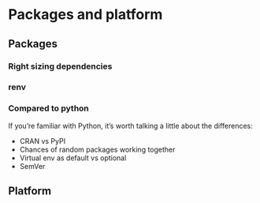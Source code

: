 # Packages and platform

## Packages {#sec-package-changes}

### Right sizing dependencies

### renv

### Compared to python

If you're familiar with Python, it's worth talking a little about the differences:

* CRAN vs PyPI
* Chances of random packages working together
* Virtual env as default vs optional
* SemVer

## Platform

